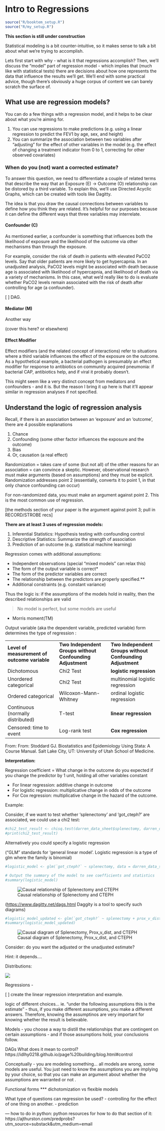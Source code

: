 # Intro to Regressions {#sec-regression}

```r
source("R/booktem_setup.R")
source("R/my_setup.R")
```

::: callout-important
**This section is still under construction**
:::

Statistical modeling is a bit counter-intuitive, so it makes sense to talk a bit about what we're trying to accomplish.

Lets first start with why - what is it that regressions accomplish? Then, we'll discuss the "model" part of regression model - which implies that (much like with statistical tests) there are decisions about how one represents the data that influence the results we'll get. We'll end with some practical advice, though there's obviously a huge corpus of content we can barely scratch the surface of.

## What use are regression models?

You can do a few things with a regression model, and it helps to be clear about what you're aiming for.

1.  You can use regressions to make predictions (e.g. using a linear regression to predict the FEV1 by age, sex, and height)
2.  You can summarize the association between two variables after "adjusting" for the effect of other variables in the model (e.g. the effect of changing a treatment indicator from 0 to 1, correcting for other observed covariates)

### When do you (not) want a corrected estimate?

To answer this question, we need to differentiate a couple of related terms that describe the way that an Exposure (E) -\> Outcome (O) relationship can be distored by a third variable. To explain this, we'll use Directed Acyclic Graphs, which can be created with tools like Dagitty.

The idea is that you draw the causal connections between variables to define how you think they are related. It's helpful for our purposes because it can define the different ways that three variables may interrelate.

#### Confounder (C)

As mentioned earlier, a confounder is something that influences both the likelihood of exposure and the likelihood of the outcome via other mechanisms than through the exposure.

For example, consider the risk of death in patients with elevated PaCO2 levels. Say that older patients are more likely to get hypercapnia. In an unadjusted analysis, PaCO2 levels might be associated with death because age is associated with likelihood of hypercapnia, and likelihood of death via a variety of mechanisms. In this case, what we'd really like to do is evaluate whether PaCO2 levels remain associated with the risk of death after controlling for age (a confounder).

\[ \] DAG.

#### Mediator (M)

Another way

(cover this here? or elsewhere)

#### Effect Modifier

Effect modifiers (and the related concept of interactions) refer to situations where a third variable influences the effect of the exposure on the outcome. As a hypothetical example, a bacterial pathogen is presumably an effect modifier for response to antibiotics on community acquired pneumonia: if bacterial CAP, antibiotics help, and if viral it probably doesn't.

This might seem like a very distinct concept from mediators and confounders - and it is. But the reason I bring it up here is that it'll appear similar in regression analyses if not specified.

## Understand the logic of regression analysis

Recall, if there is an association between an 'exposure' and an 'outcome', there are 4 possible explanations

1.  Chance
2.  Confounding (some other factor influences the exposure and the outcome)
3.  Bias 
4.  Or, causation (a real effect)

Randomization = takes care of some (but not all) of the other reasons for an association = can convince a skeptic. However, observational research must make arguments (based on assumptions) and they must be explicit. Randomization addresses point 2 (essentially, converts it to point 1, in that only chance confounding can occur)

For non-randomized data, you must make an argument against point 2. This is the most common use of regression. 

\[the methods section of your paper is the argument against point 3; pull in RECORD/STROBE recs\]

**There are at least 3 uses of regression models:** 

1.  Inferential Statistics: Hypothesis testing with confounding control
2.  Descriptive Statistics: Summarize the strength of association
3.  Prediction of an outcome (e.g. statistical machine learning)

Regression comes with additional assumptions: 

-   Independent observations (special "mixed models" can relax this)
-   The form of the output variable is correct\* 
-   The form of the predictor variables are correct
-   The relationship between the predictors are properly specified.\*\*
-   Additional constraints (e.g. constant variance)

Thus the logic is: if the assumptions of the models hold in reality, then the described relationships are valid

> No model is perfect, but some models are useful

-   Morris moment(TM)

Output variable (aka the dependent variable, predicted variable) form determines the type of regression : 

|  |  |  |
|----|----|----|
| **Level of measurement of outcome variable** | **Two Independent Groups without Confounding Adjustment** | **Two Independent Groups without Confounding Adjustment** |
| Dichotomous | Chi2 Test | **logistic regression** |
| Unordered categorical | Chi2 Test | multinomial logistic regression |
| Ordered categorical | Wilcoxon-Mann-Whitney | ordinal logistic regression |
| Continuous (normally distributed) | T-test | **linear regression** |
| Censored: time to event | Log-rank test | **Cox regression** |

From: From: Stoddard GJ. Biostatistics and Epidemiology Using Stata: A Course Manual. Salt Lake City, UT: University of Utah School of Medicine.

**Interpretation:**

Regression coefficient = What change in the outcome do you expected if you change the predictor by 1 unit, holding all other variables constant

-   For linear regression: additive change in outcome
-   For logistic regression: multiplicative change in odds of the outcome
-   For Cox regression: multiplicative change in the hazard of the outcome. 

Example:

Consider, if we want to test whether 'splenectomy' and 'got_cteph?' are associated, we could use a chi2 test:

```r
#chi2_test_result <- chisq.test(darren_data_sheet$splenectomy, darren_data_sheet$`got_cteph?`)
#print(chi2_test_result)
```

Alternatively you could specify a logistic regression

("GLM" standards for 'general linear model'. Logistic regression is a type of glm where the family is binomial)

```r
#logistic_model <- glm(`got_cteph?` ~ splenectomy, data = darren_data_sheet, family = binomial())

# Output the summary of the model to see coefficients and statistics
#summary(logistic_model)
```

![Causal relationship of Splenectomy and CTEPH](images/Screenshot%202024-04-30%20at%209.11.26%20PM.png)

(<https://www.dagitty.net/dags.html> Daggity is a tool to specify such diagrams)

```r
#logistic_model_updated <- glm(`got_cteph?` ~ splenectomy + prox_v_dist, data = darren_data_sheet, family = binomial())
#summary(logistic_model_updated)
```

![Causal diagram of Splenectomy, Prox_v_dist, and CTEPH](images/Screenshot%202024-04-30%20at%209.11.20%20PM.png)

Consider: do you want the adjusted or the unadjusted estimate? 

Hint: it depends....

Distributions:

![](images/clipboard-4048320043.png)

Regressions -

\[ \] create the linear regression interpretation and example.

logic of different choices… ie. “under the following assumptions this is the estimate” - thus, if you make different assumptions, you make a different answers. Therefore, knowing the assumptinos are very important for knowing whether the result is believable.

Models - you choose a way to distill the relationships that are contingent on certain assumptions - and if those assumptions hold, your conclusions follow.

DAGs What does it mean to control? https://idlhy0218.github.io/page%20building/blog.html#control

Conceptually - you are modeling something… all models are wrong, some models are useful. You just need to know the assumptions you are implying by your choice, so that you can make an argument about whether the assumptions are warranted or not .

Functional forms \*\*\* dichotomization vs flexible models

What type of questions can regression be used? - controlling for the effect of one thing on another. - prediction

--- how to do in python: python resources for how to do that section of it: https://ajthurston.com/predprobs?utm_source=substack&utm_medium=email
